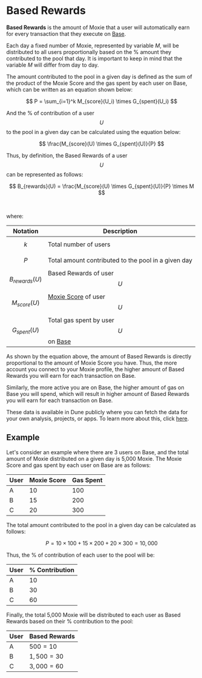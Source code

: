 # Based Rewards

**Based Rewards** is the amount of Moxie that a user will automatically earn for every transaction that they execute on [Base](https://base.org).

Each day a fixed number of Moxie, represented by variable $M$, will be distributed to all users proportionally based on the % amount they contributed to the pool that day. It is important to keep in mind that the variable $M$ will differ from day to day.

The amount contributed to the pool in a given day is defined as the sum of the product of the Moxie Score and the gas spent by each user on Base, which can be written as an equation shown below:

$$
P = \sum_{i=1}^k M_{score}(U_i) \times G_{spent}(U_i)
$$

And the % of contribution of a user $$U$$ to the pool in a given day can be calculated using the equation below:

$$
\frac{M_{score}(U) \times G_{spent}(U)}{P}
$$

Thus, by definition, the Based Rewards of a user $$U$$ can be represented as follows:

$$
B_{rewards}(U) = \frac{M_{score}(U) \times G_{spent}(U)}{P} \times M
$$

<br />

where:

| Notation           | Description                                               |
| ------------------ | --------------------------------------------------------- |
| $$k$$              | Total number of users                                     |
| $$P$$              | Total amount contributed to the pool in a given day       |
| $$B_{rewards}(U)$$ | Based Rewards of user $$U$$                               |
| $$M_{score}(U)$$   | [Moxie Score](./03-moxie-score.mdx) of user $$U$$         |
| $$G_{spent}(U)$$   | Total gas spent by user $$U$$ on [Base](https://base.org) |

As shown by the equation above, the amount of Based Rewards is directly proportional to the amount of Moxie Score you have. Thus, the more account you connect to your Moxie profile, the higher amount of Based Rewards you will earn for each transaction on Base.

Similarly, the more active you are on Base, the higher amount of gas on Base you will spend, which will result in higher amount of Based Rewards you will earn for each transaction on Base.

These data is available in Dune publicly where you can fetch the data for your own analysis, projects, or apps. To learn more about this, click [here](../../dune-data/01-overview.mdx).

## Example

Let's consider an example where there are 3 users on Base, and the total amount of Moxie distributed on a given day is 5,000 Moxie. The Moxie Score and gas spent by each user on Base are as follows:

| User | Moxie Score | Gas Spent |
| ---- | ----------- | --------- |
| A    | $10$        | $100$     |
| B    | $15$        | $200$     |
| C    | $20$        | $300$     |

The total amount contributed to the pool in a given day can be calculated as follows:

$$
P = 10 \times 100 + 15 \times 200 + 20 \times 300 = 10,000
$$

Thus, the % of contribution of each user to the pool will be:

| User | % Contribution                       |
| ---- | ------------------------------------ |
| A    | $10% = \frac{10 \times 100}{10,000}$ |
| B    | $30% = \frac{15 \times 200}{10,000}$ |
| C    | $60% = \frac{20 \times 300}{10,000}$ |

Finally, the total 5,000 Moxie will be distributed to each user as Based Rewards based on their % contribution to the pool:

| User | Based Rewards              |
| ---- | -------------------------- |
| A    | $500 = 10% \times 5,000$   |
| B    | $1,500 = 30% \times 5,000$ |
| C    | $3,000 = 60% \times 5,000$ |
